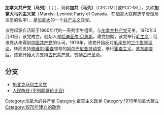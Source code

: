 {{Infobox political party
| name = 加拿大共产党（马列）
| native_name = Communist Party of Canada (Marxist–Leninist)<br>Parti communiste du Canada (marxiste–léniniste)
| abbreviation = CPC (ML)<br>PCC-ML
| logo = 
| leader = 安娜·迪·卡洛
| chairperson =
| spokesperson =
| leader1_title =
| leader1_name =
| founder = [[哈迪亚尔·贝恩斯|哈迪亚尔·贝恩斯]]
| foundation = {{start date|1970|3|31}}
| headquarters = [[安大略省|安大略省]][[渥太华|渥太华]]
| ideology = [[共产主义|共产主义]]<br />[[马克思列宁主义|马克思列宁主义]]<br />[[反修正主义|反修正主义]]<br />[[霍查主义|霍查主义]]<br />[[毛主义|毛主义]]（历史上）
| position = [[极左翼|极左翼]]
| student_wing =
| youth_wing = 加拿大共产主义青年联盟（马列）
|工会组织=工人中心
|党报=《马列主义日报》<br>《工人论坛》（杂志）
| membership =
| membership_year =
| colours = [[红色|红色]]和[[黄色|黄色]]
| colors =
| colorcode = #F5191A
| website = {{URL|http://www.mlpc.ca/}}
| country = 加拿大
| footnotes =
}}
{{共产党}}
'''加拿大共产党（马列）'''（{{lang-en|Communist Party of Canada (Marxist–Leninist)}}；{{lang-fr|Parti communiste du Canada (marxiste-léniniste)}}），简称'''加共（马列）'''（CPC (ML)或PCC-ML），又称'''加拿大马列主义党'''（Marxist–Leninist Party of Canada，在加拿大联邦选举管理局注册的名字），是[[加拿大|加拿大]]的一个[[共产主义|共产主义]]政党。

该党起源自活跃于1960年代的一系列学生组织，与[[加拿大共产党|加拿大共产党]]无关。1970年3月31日，该党成立，创始人是[[哈迪亚尔·贝恩斯|哈迪亚尔·贝恩斯]]。建党初期，该党奉行[[毛主义|毛主义]]；但该党从未得到[[中国共产党|中国共产党]]的认可。1976年，该党开始反对[[毛泽东|毛泽东]]的[[三个世界理论_(毛泽东)|三个世界理论]]，转而支持[[恩维尔·霍查|恩维尔·霍查]]领导的[[阿尔巴尼亚劳动党|阿尔巴尼亚劳动党]]，奉行[[霍查主义|霍查主义]]。[[苏东剧变|苏东剧变]]后，该党开始大力支持[[古巴共产党|古巴共产党]]，赞扬[[古巴革命|古巴革命]]。

==分支==
*[[魁北克马列主义党|魁北克马列主义党]]
*[[人民阵线_(不列颠哥伦比亚)|人民阵线 (不列颠哥伦比亚)]]
{{加拿大政党}}
{{亲阿尔巴尼亚的共产党}}

{{Communist-party-stub}}
[[Category:加拿大的共产党|Category:加拿大的共产党]]
[[Category:霍查主义政党|Category:霍查主义政党]]
[[Category:1970年加拿大建立|Category:1970年加拿大建立]]
[[Category:1970年建立的政党|Category:1970年建立的政党]]